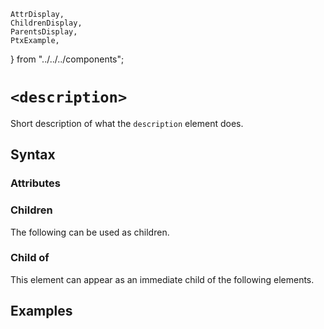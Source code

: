     AttrDisplay,
    ChildrenDisplay,
    ParentsDisplay,
    PtxExample,
} from "../../../components";

# `<description>`

Short description of what the `description` element does.

## Syntax

### Attributes

<AttrDisplay name="description" />

### Children

The following can be used as children.

<ChildrenDisplay name="description" />

### Child of

This element can appear as an immediate child of the following elements.

<ParentsDisplay name="description" />

## Examples

    